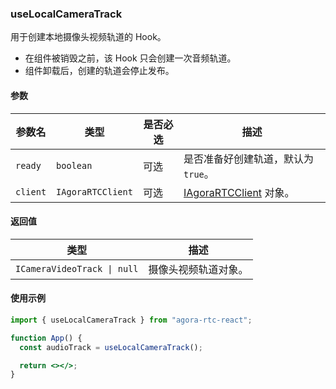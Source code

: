 ### useLocalCameraTrack

用于创建本地摄像头视频轨道的 Hook。

- 在组件被销毁之前，该 Hook 只会创建一次音频轨道。
- 组件卸载后，创建的轨道会停止发布。

#### 参数

| 参数名   | 类型              | 是否必选 | 描述                                                                                                                                          |
| -------- | ----------------- | -------- | --------------------------------------------------------------------------------------------------------------------------------------------- |
| `ready`  | `boolean`         | 可选     | 是否准备好创建轨道，默认为 `true`。                                                                                                           |
| `client` | `IAgoraRTCClient` | 可选     | [IAgoraRTCClient](https://docportal.shengwang.cn/cn/live-streaming-premium-4.x/API%20Reference/web_ng/interfaces/iagorartcclient.html) 对象。 |

#### 返回值

| 类型                                           | 描述                 |
| ---------------------------------------------- | -------------------- |
| `ICameraVideoTrack `<code>&#124;</code>` null` | 摄像头视频轨道对象。 |

#### 使用示例

```jsx
import { useLocalCameraTrack } from "agora-rtc-react";

function App() {
  const audioTrack = useLocalCameraTrack();

  return <></>;
}
```
